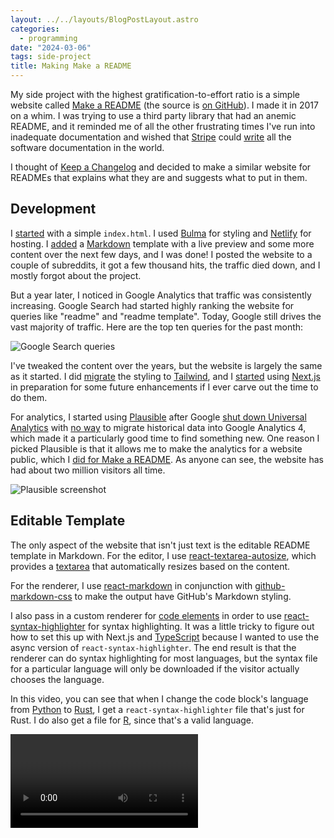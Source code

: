 ```yaml
---
layout: ../../layouts/BlogPostLayout.astro
categories:
  - programming
date: "2024-03-06"
tags: side-project
title: Making Make a README
---
```


My side project with the highest gratification-to-effort ratio is a simple
website called [Make a README](https://www.makeareadme.com) (the source is [on
GitHub](https://github.com/recdata/make-a-readme)). I made it in 2017 on a whim. I
was trying to use a third party library that had an anemic README, and it
reminded me of all the other frustrating times I've run into inadequate
documentation and wished that [Stripe](https://stripe.com/docs) could
[write](https://mintlify.com/blog/stripe-docs) all the software documentation
in the world.

I thought of [Keep a Changelog](https://keepachangelog.com) and decided to make
a similar website for READMEs that explains what they are and suggests what to
put in them.

## Development

I [started](https://github.com/recdata/make-a-readme/pull/1/files) with a simple
`index.html`. I used [Bulma](https://bulma.io/) for styling and
[Netlify](https://www.netlify.com/) for hosting. I
[added](https://github.com/recdata/make-a-readme/commit/4673555488b77348a10371622470e03beca4b853)
a [Markdown](https://en.wikipedia.org/wiki/Markdown) template with a live
preview and some more content over the next few days, and I was done! I posted
the website to a couple of subreddits, it got a few thousand hits, the traffic
died down, and I mostly forgot about the project.

But a year later, I noticed in Google Analytics that traffic was consistently
increasing. Google Search had started highly ranking the website for queries
like "readme" and "readme template". Today, Google still drives the vast
majority of traffic. Here are the top ten queries for the past month:

![Google Search queries](https://i.imgur.com/JLUu8bj.jpg)

I've tweaked the content over the years, but the website is largely the same as
it started. I did
[migrate](https://github.com/recdata/make-a-readme/commit/090671b329ec998965f8fc9cc898a9c9c4386ab0)
the styling to [Tailwind](https://tailwindui.com/), and I
[started](https://github.com/recdata/make-a-readme/commit/58acff6f9335c86d12d037c347c9d4958ce0de26)
using [Next.js](https://nextjs.org/) in preparation for some future
enhancements if I ever carve out the time to do them.

For analytics, I started using [Plausible](https://plausible.io) after Google
[shut down Universal
Analytics](https://blog.google/products/ads-commerce/upgrade-to-google-analytics-4-before-july-1/)
with [no way](https://webmasters.stackexchange.com/a/135975/93213) to migrate
historical data into Google Analytics 4, which made it a particularly good time
to find something new. One reason I picked Plausible is that it allows me to
make the analytics for a website
public, which I [did for Make a README](https://plausible.io/makeareadme.com/).
As anyone can see, the website has had about two million visitors all time.

![Plausible screenshot](https://i.imgur.com/fDVtnRq.jpg)

## Editable Template

The only aspect of the website that isn't just text is the editable README
template in Markdown. For the editor, I use
[react-textarea-autosize](https://github.com/Andarist/react-textarea-autosize),
which provides a
[textarea](https://developer.mozilla.org/en-US/docs/Web/HTML/Element/textarea)
that automatically resizes based on the content.

For the renderer, I use
[react-markdown](https://github.com/remarkjs/react-markdown) in conjunction
with [github-markdown-css](https://github.com/sindresorhus/github-markdown-css)
to make the output have GitHub's Markdown styling.

I also pass in a custom renderer for [code
elements](https://developer.mozilla.org/en-US/docs/Web/HTML/Element/code) in
order to use
[react-syntax-highlighter](https://github.com/react-syntax-highlighter/react-syntax-highlighter)
for syntax highlighting. It was a little tricky to figure out how to set this
up with Next.js and [TypeScript](https://www.typescriptlang.org/) because I
wanted to use the async version of `react-syntax-highlighter`. The end result
is that the renderer can do syntax highlighting for most languages, but the
syntax file for a particular language will only be downloaded if the visitor
actually chooses the language.

In this video, you can see that when I change the code block's language from
[Python](https://www.python.org/) to [Rust](https://www.rust-lang.org/), I get
a `react-syntax-highlighter` file that's just for Rust. I do also get a file
for [R](https://en.wikipedia.org/wiki/R_(programming_language)), since that's a
valid language.

<Video imgurId="4aIjsYb" />

Most visitors will probably never get to the point of using a different
language, so I'm happy to have avoided making them download unnecessary code.

## Monetization

The website costs me virtually nothing to run, considering it's a static
website. I'm on Netlify's [free starter
plan](https://www.netlify.com/pricing/), which includes 100 GB of bandwidth
every month, and Make a README only uses about 7 GB a month. So apart from the
domain name, there aren't any operating costs.

But traffic was high enough that I wanted to use the website as an opportunity
to experiment with monetization, even as just a learning experience. I added
developer-focused ads with [Carbon](https://www.carbonads.net/). I was okay with
doing it because Carbon only adds a single display ad that has a decent chance
of being relevant to the intended audience. Plus I never minded Carbon ads on
other websites. I made a total of $153.36 from Carbon over about five months
(about $30.67 per month).

Then I moved to the now defunct
[CodeFund](https://github.com/gitcoinco/code_fund_ads) platform, which had
higher payouts in my testing, didn't use cookies, and was open source. I made a
total of $443.73 from CodeFund over about 11 months (about $40.33 per month).

After CodeFund shut down, I eventually switched to
[EthicalAds](https://www.ethicalads.io/), which is a part of [Read the
Docs](https://readthedocs.com/), also doesn't use cookies, and is also [open
source](https://github.com/readthedocs/ethical-ad-server/). I made a total of
$442.27 from EthicalAds for over 200,000 views over the course of a year (about
$36.86 per month). That's about $2 in revenue per thousand views.

![EthicalAds dashboard](https://i.imgur.com/FGukMy1.jpg)

There was also a two year period where I [uninstalled
ads](https://github.com/recdata/make-a-readme/pull/31/files) because
[ReadMe](https://readme.com/) (documentation as a service) sponsored the
website. I have [Hacker News](https://news.ycombinator.com/) to thank for that.
I saw [a post](https://news.ycombinator.com/item?id=23438930) asking about side
projects that are making money. I
[commented](https://news.ycombinator.com/item?id=23443428) about Make a README
and got a reply from [Gregory Koberger](https://gkoberger.com/), the founder of
ReadMe:

> Ah, my SEO nemesis!
>
> Really, though, your site is awesome. I just emailed you about sponsoring it,
> if you're interested :)

I laughed out loud when I read that because I had noticed that Make a README
would sometimes show up in search results ahead of ReadMe, so I could guess who
the commenter was even before I saw the username and profile.

It was an easy decision to take the sponsorship offer because I was already a
fan of ReadMe. I've done plenty of third party integrations at work, and when I
open a company's documentation page for the first time, I can immediately
recognize if they are using ReadMe. That's a positive sign for me that the
documentation will be pretty comprehensive and useful, relative to documentation
by companies that build their own systems from scratch.

Lastly, I've received two acquistion offers (four digits each) to buy the
website. I turned them down because it's more gratifying to keep the website as
a side project. I never intended to make any money off of this anyway. Though it
has been nice to earn a bit of largely passive income from the advertising and
sponsorship.

## Gratification

Way more than money, the biggest source of gratification is just learning when
people find the site to be useful. I have a monitor set up with
[F5Bot](https://f5bot.com/). It checks Reddit, Hacker News, and
[Lobsters](https://lobste.rs/) for mentions of "makeareadme" and sends me an
email when it finds something. I also occasionally [search
Twitter](https://twitter.com/search?q=makeareadme.com) for "makeareadme.com".

I've been in the programming world long enough that making a README is second
nature. It can be hard for me to remember that at one point, I didn't know the
value of good documentation and what information is useful in a README. It's the
[curse of knowledge](https://en.wikipedia.org/wiki/Curse_of_knowledge) at work.
So when someone recommends Make a README to other people, it reminds me that
everyone is a beginner at some point. And that for this one basic but important
thing, my website served as a helpful resource. That feels *so good* every time.

## Future Work

In the future, I'd like to add two things to the website. The first is
translations. The [analytics](https://plausible.io/makeareadme.com/countries)
show that significant traffic comes from countries that don't primarily speak
English. Adding translations would make the website more accessible to more
people.

I also want to add an interactive README generator. I think the current
template is a good educational starting point, but the website could be more
useful for experienced engineers who don't need the educational aspect but are
making new READMEs.
